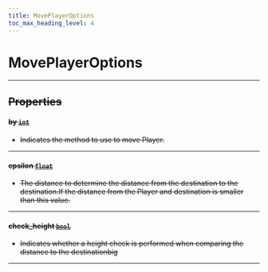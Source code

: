 ```yaml
---
title: MovePlayerOptions
toc_max_heading_level: 4
---
```


# MovePlayerOptions <s generated />

<hr class="solid" />  <s generated />

## Properties <s generated />

#### by [`int`]( https://docs.python.org/3.9/library/stdtypes.html?highlight=int#numeric-types-int-float-complex) <s generated />

- Indicates the method to use to move Player.

<hr class="solid" />  <s generated />

#### epsilon [`float`]( https://docs.python.org/3.9/library/stdtypes.html?highlight=int#numeric-types-int-float-complex) <s generated />

- The distance to determine the distance from the destination to the destination.If the distance from the Player and destination is smaller than this value.

<hr class="solid" />  <s generated />

#### check_height [`bool`]( https://docs.python.org/3.9/library/stdtypes.html?highlight=int#boolean-values) <s generated />

- Indicates whether a height check is performed when comparing the distance to the destinationbig

<hr class="solid" />  <s generated />

